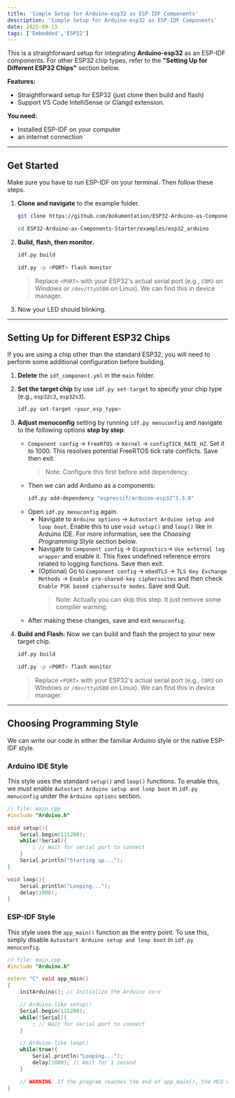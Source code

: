 ```yaml
---
title: 'Simple Setup for Arduino-esp32 as ESP-IDF Components'
description: 'Simple Setup for Arduino-esp32 as ESP-IDF Components'
date: 2025-09-13
tags: ['Embedded','ESP32']
---
```


This is a straighforward setup for integrating **Arduino-esp32** as an ESP-IDF components. For other ESP32 chip types, refer to the **"Setting Up for Different ESP32 Chips"** section below.

**Features:**
- Straightforward setup for ESP32 (just clone then build and flash)
- Support VS Code IntelliSense or Clangd extension.

**You need:**
- Installed ESP-IDF on your computer
- an internet connection

---
## Get Started
Make sure you have to run ESP-IDF on your terminal. Then follow these steps.
1. **Clone and navigate** to the example folder.
    ```bash
    git clone https://github.com/bokumentation/ESP32-Arduino-as-Components-Starter.git
    ```
    ```bash
    cd ESP32-Arduino-as-Components-Starter/examples/esp32_arduino
    ```
2. **Build, flash, then monitor.**
    ```bash
    idf.py build
    ```
    ```bash
    idf.py -p <PORT> flash monitor
    ```
    >
    > Replace `<PORT>` with your ESP32's actual serial port (e.g., `COM3` on Windows or `/dev/ttyUSB0` on Linux). We can find this in device manager.
3. Now your LED should blinking.

---
## Setting Up for Different ESP32 Chips
If you are using a chip other than the standard ESP32, you will need to perform some additional configuration before building.
1. **Delete** the `idf_component.yml` in the `main` folder.
2. **Set the target chip** by use `idf.py set-target` to specify your chip type (e.g., `esp32c3`, `esp32s3`).
    ```bash
    idf.py set-target <your_esp_type>
    ```
3. **Adjust menuconfig** setting by running `idf.py menuconfig` and navigate to the following options **step by step**:
    - `Component config` -> `FreeRTOS` -> `Kernel` -> `configTICK_RATE_HZ`. Set it to 1000. This resolves potential FreeRTOS tick rate conflicts. Save then exit.
        > Note: Configure this first before add dependency.
    - Then we can add Arduino as a components:
        ```bash
        idf.py add-dependency "espressif/arduino-esp32^3.3.0"
        ```
    - Open `idf.py menuconfig` again.
        - Navigate to `Arduino options` -> `Autostart Arduino setup and loop boot`. Enable this to use `void setup()` and `loop()` like in Arduino IDE. For more information, see the _Choosing Programming Style_ section below.
        - Navigate to `Component config` -> `Diagnostics`-> `Use external log wrapper` and enable it. This fixes undefined reference errors related to logging functions. Save then exit.
        - (Optional) Go to `Component config` -> `mbedTLS` -> `TLS Key Exchange Methods` -> `Enable pre-shared-key ciphersuites` and then check `Enable PSK based ciphersuite modes`. Save and Quit.  
            > Note: Actually you can skip this step. It just remove some compiler warning.
    - After making these changes, save and exit `menuconfig`.
    
4. **Build and Flash:** Now we can build and flash the project to your new target chip.
    ```bash
    idf.py build
    ```
    ```bash
    idf.py -p <PORT> flash monitor
    ```
    > Replace `<PORT>` with your ESP32's actual serial port (e.g., `COM3` on Windows or `/dev/ttyUSB0` on Linux). We can find this in device manager.

---
## Choosing Programming Style

We can write our code in either the familiar Arduino style or the native ESP-IDF style.

### Arduino IDE Style
This style uses the standard `setup()` and `loop()` functions. To enable this, we must enable `Autostart Arduino setup and loop boot` in `idf.py menuconfig` under the `Arduino options` section.

```cpp
// file: main.cpp
#include "Arduino.h"

void setup(){
    Serial.begin(115200);
    while(!Serial){
        ; // Wait for serial port to connect
    }
    Serial.println("Starting up...");
}

void loop(){
    Serial.println("Looping...");
    delay(1000);
}
```


### ESP-IDF Style
This style uses the `app_main()` function as the entry point. To use this, simply disable `Autostart Arduino setup and loop boot` in `idf.py menuconfig`.
```cpp
// file: main.cpp
#include "Arduino.h"

extern "C" void app_main()
{
    initArduino(); // Initialize the Arduino core

    // Arduino-like setup()
    Serial.begin(115200);
    while(!Serial){
        ; // Wait for serial port to connect
    }

    // Arduino-like loop()
    while(true){
        Serial.println("Looping...");
        delay(1000); // Wait for 1 second
    }

    // WARNING: If the program reaches the end of app_main(), the MCU will restart.
}
```
